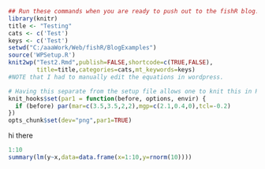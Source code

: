```r
## Run these commands when you are ready to push out to the fishR blog.
library(knitr)
title <- "Testing"
cats <- c('Test')
keys <- c('Test')
setwd("C:/aaaWork/Web/fishR/BlogExamples")
source('WPSetup.R')
knit2wp("Test2.Rmd",publish=FALSE,shortcode=c(TRUE,FALSE),
        title=title,categories=cats,mt_keywords=keys)
#NOTE that I had to manually edit the equations in wordpress.
```

```r
# Having this separate from the setup file allows one to knit this in RStudio.
knit_hooks$set(par1 = function(before, options, envir) {
  if (before) par(mar=c(3.5,3.5,2,2),mgp=c(2.1,0.4,0),tcl=-0.2)
})
opts_chunk$set(dev="png",par1=TRUE)
```

hi there

```r
1:10
summary(lm(y~x,data=data.frame(x=1:10,y=rnorm(10))))
```
